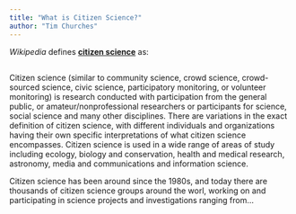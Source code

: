 ```yaml
---
title: "What is Citizen Science?"
author: "Tim Churches"
---
```


_Wikipedia_ defines [**citizen science**](https://en.wikipedia.org/wiki/Citizen_science) as:

::: {.callout-note appearance="simple" icon=false}

##

Citizen science (similar to community science, crowd science, crowd-sourced science, civic science, participatory monitoring, or volunteer monitoring) is research conducted with participation from the general public, or amateur/nonprofessional researchers or participants for science, social science and many other disciplines. There are variations in the exact definition of citizen science, with different individuals and organizations having their own specific interpretations of what citizen science encompasses. Citizen science is used in a wide range of areas of study including ecology, biology and conservation, health and medical research, astronomy, media and communications and information science.
:::

Citizen science has been around since the 1980s, and today there are thousands of citizen science groups around the worl, working on and participating in science projects and investigations ranging from...
